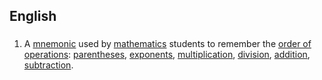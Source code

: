 ==English==

==={{initialism-old|en}}===
{{head|en}}

# A [[mnemonic]] used by [[mathematics]] students to remember the [[order of operations]]: [[parentheses]], [[exponent]]s, [[multiplication]], [[division]], [[addition]], [[subtraction]].